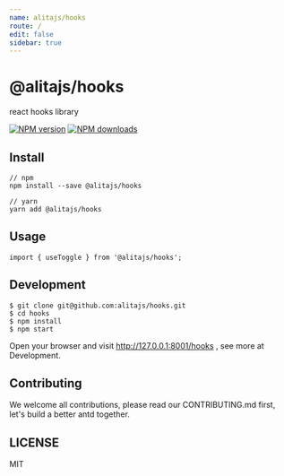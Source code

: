 ```yaml
---
name: alitajs/hooks
route: /
edit: false
sidebar: true
---
```


# @alitajs/hooks

react hooks library

[![NPM version][image-1]][1] [![NPM downloads][image-2]][2]

## Install

```
// npm
npm install --save @alitajs/hooks

// yarn
yarn add @alitajs/hooks
```

## Usage

```
import { useToggle } from '@alitajs/hooks';
```

## Development

```
$ git clone git@github.com:alitajs/hooks.git
$ cd hooks
$ npm install
$ npm start
```
Open your browser and visit http://127.0.0.1:8001/hooks , see more at Development.

## Contributing

We welcome all contributions, please read our CONTRIBUTING.md first, let's build a better antd together.

## LICENSE

MIT

[1]:	https://www.npmjs.com/package/@alitajs/hooks
[2]:	https://npmjs.org/package/@alitajs/hooks

[image-1]:	https://img.shields.io/npm/v/@alitajs/hooks.svg?style=flat
[image-2]:	https://img.shields.io/npm/dm/@ualitajs/hooks.svg?style=flat
